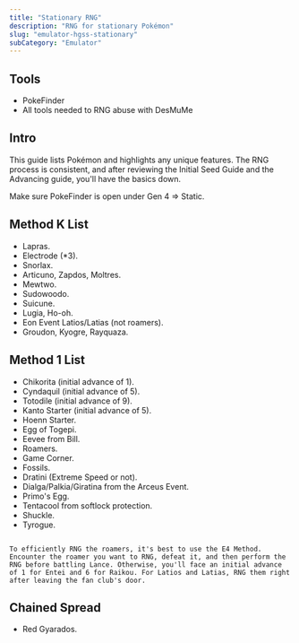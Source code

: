 ```yaml
---
title: "Stationary RNG"
description: "RNG for stationary Pokémon"
slug: "emulator-hgss-stationary"
subCategory: "Emulator"
---
```


## Tools

- PokeFinder
- All tools needed to RNG abuse with DesMuMe

## Intro

This guide lists Pokémon and highlights any unique features. The RNG process is consistent, and after reviewing the Initial Seed Guide and the Advancing guide, you'll have the basics down.

Make sure PokeFinder is open under Gen 4 => Static.

## Method K List

- Lapras.
- Electrode (\*3).
- Snorlax.
- Articuno, Zapdos, Moltres.
- Mewtwo.
- Sudowoodo.
- Suicune.
- Lugia, Ho-oh.
- Eon Event Latios/Latias (not roamers).
- Groudon, Kyogre, Rayquaza.

## Method 1 List

- Chikorita (initial advance of 1).
- Cyndaquil (initial advance of 5).
- Totodile (initial advance of 9).
- Kanto Starter (initial advance of 5).
- Hoenn Starter.
- Egg of Togepi.
- Eevee from Bill.
- Roamers.
- Game Corner.
- Fossils.
- Dratini (Extreme Speed or not).
- Dialga/Palkia/Giratina from the Arceus Event.
- Primo's Egg.
- Tentacool from softlock protection.
- Shuckle.
- Tyrogue.

```

To efficiently RNG the roamers, it's best to use the E4 Method. Encounter the roamer you want to RNG, defeat it, and then perform the RNG before battling Lance. Otherwise, you'll face an initial advance of 1 for Entei and 6 for Raikou. For Latios and Latias, RNG them right after leaving the fan club's door.

```

## Chained Spread

- Red Gyarados.
